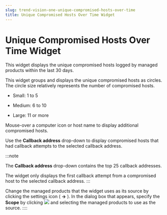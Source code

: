 ```yaml
---
slug: trend-vision-one-unique-compromised-hosts-over-time
title: Unique Compromised Hosts Over Time Widget
---
```

# Unique Compromised Hosts Over Time Widget

This widget displays the unique compromised hosts logged by managed products within the last 30 days.

This widget groups and displays the unique compromised hosts as circles. The circle size relatively represents the number of compromised hosts.

- Small: 1 to 5

- Medium: 6 to 10

- Large: 11 or more

Mouse-over a computer icon or host name to display additional compromised hosts.

Use the **Callback address** drop-down to display compromised hosts that had callback attempts to the selected callback address.

:::note

The **Callback address** drop-down contains the top 25 callback addresses.

The widget only displays the first callback attempt from a compromised host to the selected callback address.
:::

Change the managed products that the widget uses as its source by clicking the settings icon ( **→** ). In the dialog box that appears, specify the **Scope** by clicking ![](/images/w_scope=GUID-D4EAF8B9-EAFF-46C3-94FC-CA65467035B5=1=en-us=Low.webp) and selecting the managed products to use as the source.
::::
